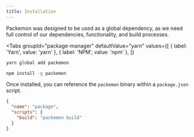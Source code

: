 ```yaml
---
title: Installation
---
```



Packemon was designed to be used as a global dependency, as we need full control of our
dependencies, functionality, and build processes.

<Tabs
  groupId="package-manager"
  defaultValue="yarn"
  values={[
    { label: 'Yarn', value: 'yarn' },
    { label: 'NPM', value: 'npm' },
  ]}
>
  <TabItem value="yarn">


```bash
yarn global add packemon
```

  </TabItem>
  <TabItem value="npm">


```bash
npm install -g packemon
```

  </TabItem>
</Tabs>


Once installed, you can reference the `packemon` binary within a `package.json` script.

```json
{
  "name": "package",
  "scripts": {
    "build": "packemon build"
  }
}
```

